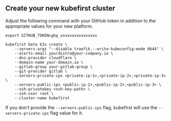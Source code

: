 
## Create your new kubefirst cluster

Adjust the following command with your GitHub token in addition to the appropriate values for your new platform.

```shell
export GITHUB_TOKEN=ghp_xxxxxxxxxxxxxxxx

kubefirst beta k3s create \
    --servers-args "--disable traefik,--write-kubeconfig-mode 0644" \
    --alerts-email yourdistro@your-company.io \
    --dns-provider cloudflare \
    --domain-name your-domain.io \
    --gitlab-group your-gitlab-group \
    --git-provider gitlab \
    --servers-private-ips <private-ip-1>,<private-ip-2>,<private-ip-3> \
    --servers-public-ips <public-ip-1>,<public-ip-2>,<public-ip-3> \
    --ssh-privatekey <ssh-key-path> \
    --ssh-user root \
    --cluster-name kubefirst
```

If you don't provide the `--servers-public-ips` flag, kubefirst will use the `--servers-private-ips` flag value for it.

<CloudflareDNS />
